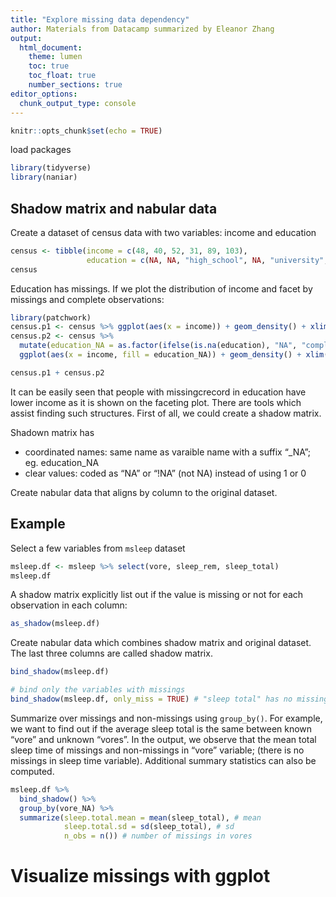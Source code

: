 ```yaml
---
title: "Explore missing data dependency"
author: Materials from Datacamp summarized by Eleanor Zhang
output:
  html_document: 
    theme: lumen
    toc: true
    toc_float: true
    number_sections: true
editor_options: 
  chunk_output_type: console
---
```


```r
knitr::opts_chunk$set(echo = TRUE)
```

load packages
```r
library(tidyverse)
library(naniar)
```

## Shadow matrix and nabular data

Create a dataset of census data with two variables: income and education
```r
census <- tibble(income = c(48, 40, 52, 31, 89, 103),
                 education = c(NA, NA, "high_school", NA, "university", "university"))
census
```

Education has missings. If we plot the distribution of income and facet by missings and complete observations:
```r
library(patchwork)
census.p1 <- census %>% ggplot(aes(x = income)) + geom_density() + xlim(0,150)
census.p2 <- census %>% 
  mutate(education_NA = as.factor(ifelse(is.na(education), "NA", "complete"))) %>% 
  ggplot(aes(x = income, fill = education_NA)) + geom_density() + xlim(0,150)

census.p1 + census.p2
```

It can be easily seen that people with missingcrecord in education have lower income as it is shown on the faceting plot. There are tools which assist finding such structures. First of all, we could create a shadow matrix.

Shadown matrix has   

*    coordinated names: same name as varaible name with a suffix "_NA"; eg. education_NA
*    clear values: coded as "NA" or "!NA" (not NA) instead of using 1 or 0

Create nabular data that aligns by column to the original dataset.

## Example 

Select a few variables from `msleep` dataset
```r
msleep.df <- msleep %>% select(vore, sleep_rem, sleep_total)
msleep.df
```

A shadow matrix explicitly list out if the value is missing or not for each observation in each column:
```r
as_shadow(msleep.df)
```

Create nabular data which combines shadow matrix and original dataset. The last three columns are called shadow matrix.
```r
bind_shadow(msleep.df)

# bind only the variables with missings
bind_shadow(msleep.df, only_miss = TRUE) # "sleep total" has no missings
```

Summarize over missings and non-missings using `group_by()`. For example, we want to find out if the average sleep total is the same between known "vore" and unknown "vores". In the output, we observe that the mean total sleep time of missings and non-missings in "vore" variable; (there is no missings in sleep time variable). Additional summary statistics can also be computed.
```r
msleep.df %>% 
  bind_shadow() %>% 
  group_by(vore_NA) %>% 
  summarize(sleep.total.mean = mean(sleep_total), # mean 
            sleep.total.sd = sd(sleep_total), # sd
            n_obs = n()) # number of missings in vores
```

# Visualize missings with ggplot



